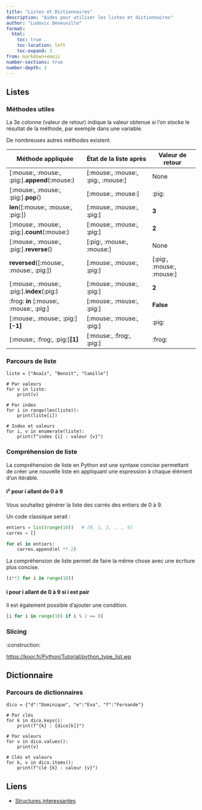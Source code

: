 ```yaml
---
title: "Listes et Dictionnaires"
description: "Aides pour utiliser les listes et dictionnaires"
author: "Ludovic Deneuville"
format: 
  html:
    toc: true
    toc-location: left
    toc-expand: 3
from: markdown+emoji
number-sections: true
number-depth: 3
---
```



## Listes

### Méthodes utiles

La 3e colonne (valeur de retour) indique la valeur obtenue si l'on stocke le résultat de la méthode, par exemple dans une variable.

De nombreuses autres méthodes existent.

| Méthode appliquée                                  | État de la liste après                      | Valeur de retour               |
|----------------------------------------------------|---------------------------------------------|--------------------------------|
| [:mouse:, :mouse:, :pig:].**append**(:mouse:)      | [:mouse:, :mouse:, :pig:, :mouse:]          | None                           |
| [:mouse:, :mouse:, :pig:].**pop**()                | [:mouse:, :mouse:]                          | :pig:                          |
| **len**([:mouse:, :mouse:, :pig:])                 | [:mouse:, :mouse:, :pig:]                   | **3**                          |
| [:mouse:, :mouse:, :pig:].**count**(:mouse:)       | [:mouse:, :mouse:, :pig:]                   | **2**                          |
| [:mouse:, :mouse:, :pig:].**reverse**()            | [:pig:, :mouse:, :mouse:]                   | None                           |
| **reversed**([:mouse:, :mouse:, :pig:])            | [:mouse:, :mouse:, :pig:]                   | [:pig:, :mouse:, :mouse:]      |
| [:mouse:, :mouse:, :pig:].**index**(:pig:)         | [:mouse:, :mouse:, :pig:]                   | **2**                          |
| :frog: **in** [:mouse:, :mouse:, :pig:]            | [:mouse:, :mouse:, :pig:]                   | **False**                      |
| [:mouse:, :mouse:, :pig:]**[-1]**                  | [:mouse:, :mouse:, :pig:]                   | :pig:                          |
| [:mouse:, :frog:, :pig:]**[1]**                    | [:mouse:, :frog:, :pig:]                    | :frog:                         | 



### Parcours de liste

```.python
liste = ["Anaïs", "Benoit", "Camille"]

# Par valeurs
for v in liste:
    print(v)

# Par index
for i in range(len(liste)):
    print(liste[i])

# Index et valeurs
for i, v in enumerate(liste):
    print(f"index {i} : valeur {v}")
```

### Compréhension de liste

La compréhension de liste en Python est une syntaxe concise permettant de créer une nouvelle liste en appliquant une expression à chaque élément d'un itérable.

#### i² pour i allant de 0 à 9

Vous souhaitez générer la liste des carrés des entiers de 0 à 9.

::: {.callout-note title="Code classique" collapse="true"}

Un code classique serait :

```python
entiers = list(range(10))   # [0, 1, 2, ..., 9]
carres = []

for el in entiers:
    carres.append(el ** 2)
```
:::

La compréhension de liste permet de faire la même chose avec une écriture plus concise.

```python
[i**2 for i in range(10)]
```

#### i pour i allant de 0 à 9 si i est pair

Il est également possible d'ajouter une condition.

```python
[i for i in range(10) if i % 2 == 0]
```

### Slicing

:construction:

<https://koor.fr/Python/Tutorial/python_type_list.wp>


## Dictionnaire

### Parcours de dictionnaires

```.python
dico = {"d":"Dominique", "e":"Eva", "f":"Fernande"}

# Par clés
for k in dico.keys():
    print(f"{k} : {dico[k]}")

# Par valeurs
for v in dico.values():
    print(v)

# Clés et valeurs
for k, v in dico.items():
    print(f"clé {k} : valeur {v}")
```


## Liens {.unnumbered}

- [Structures interessantes](https://blog.amigoscode.com/p/11-data-structures-every-developer){target="_blank"}

